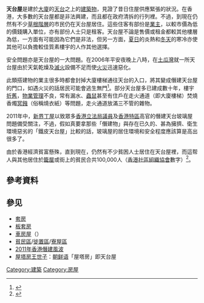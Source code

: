 {{NoteTA
|1=zh-tw:頂樓加蓋;zh-hk:天台屋;
}}
{{wwv|area=香港}}

'''天台屋'''是建於[[大廈|大廈]]的[[天台_(建筑物)|天台]]之上的[[建築物|建築物]]，見證了昔日住屋供應緊張的狀況。在香港，大多數的天台屋都是非法興建，而且都在政府清拆的行列裡。不過，到現在仍然有不少[[草根階層|草根階層]]的市民仍在天台屋居住。這些住客有部份是[[業主|業主]]，以較市價為低的價錢購入單位，亦有部份人士只是租客。天台屋不論是售價或租金都較其他樓層為低，一方面有可能因為它們是非法，但另一方面，[[夏日|夏日]]的炎熱和[[冬天|冬天]]的寒冷亦使其他可以負擔較佳質素樓宇的人作其他選擇。

安全問題亦是天台屋的一大問題。在2006年平安夜晚上八時，在[[土瓜灣|土瓜灣]]就一所天台屋由於天氣乾燥及[[滅火|滅火]]設備不足而使[[火災|火災]]迅速惡化。

此類搭建物的業主很多時都會封掉大廈樓梯通往天台的入口，將其變成僭建天台屋的門口，如遇火災的話居民可能會逃生無門<ref>{{Cite web |url=http://hk.news.yahoo.com/%E4%B8%89%E7%84%A1%E5%A4%A7%E5%BB%88-%E4%BA%82%E5%B0%81%E9%80%83%E7%94%9F%E5%8F%A3-213153889.html |title=「三無大廈」亂封逃生口 |access-date=2017-09-18 |archive-date=2012-07-10 |archive-url=https://archive.is/20120710111324/http://hk.news.yahoo.com/%E4%B8%89%E7%84%A1%E5%A4%A7%E5%BB%88-%E4%BA%82%E5%B0%81%E9%80%83%E7%94%9F%E5%8F%A3-213153889.html |dead-url=no }}</ref>。部分天台屋多已建成數十年，樓宇[[折舊|折舊]]，[[物業管理|物業管理]]不良，常有漏水、[[昆蟲綱|蟲]][[鼠|鼠]]甚至有住戶在走火通道（即大廈樓梯）焚燒香燭[[冥鏹|冥鏹]]（俗稱燒衣紙）等問題，走火通道放滿三不管的雜物。

2011年中，[[新界|新界]][[丁屋|丁屋]]以致眾多[[香港立法局|香港立法局]][[議員|議員]]及[[香港特區|香港特區]]高官的僭建天台玻璃屋問題備受關注，不過，假如真要拿那些「僭建物」與存在已久的、甚為擁擠、衛生環境惡劣的「鐵皮天台屋」比較的話，玻璃屋的居住環境和安全程度應該算是高出很多了。

由於香港經濟貧富懸殊，直到現在，仍然有不少貧困人士居住在天台屋裡，而這帮人與其他居住於[[籠屋|籠屋]]或街上的貧民合共100,000人（[[香港社區組織協會|香港社區組織協會]]數字）<ref name=thestar>{{cite news |url=http://www.thestar.com/news/world/article/1006583--down-and-out-in-hong-kong?bn=1 |title=Down and out in Hong Kong |publisher={{lang|en|The Star}} |language=en |accessdate=2011-06-12 |archive-date=2011-08-26 |archive-url=https://web.archive.org/web/20110826081544/http://www.thestar.com/news/world/article/1006583--down-and-out-in-hong-kong?bn=1 |dead-url=no }}</ref>。

== 參考資料 ==
{{reflist}}

== 參见 ==
* [[套房|套房]]
* [[板套房|板套房]]
* [[車房屋|車房屋]]（{{tsl|en|Garage apartment|Garage apartment}}）
* [[貧民區|貧民區]]/[[徙置區|徙置區]]/[[寮屋區|寮屋區]]
* [[2011年香港僭建風波|2011年香港僭建風波]]
* [[屋塔房王世子|屋塔房王世子]]：[[朝鲜语|朝鲜语]]「屋塔房」即天台屋


[[Category:建築|Category:建築]]
[[Category:房屋|Category:房屋]]